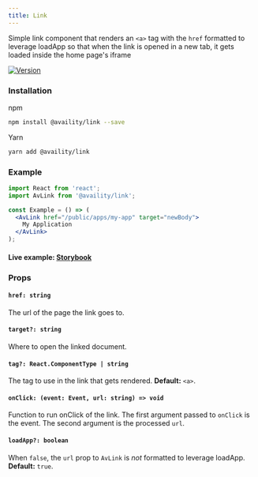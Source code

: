 ```yaml
---
title: Link
---
```


Simple link component that renders an `<a>` tag with the `href` formatted to leverage loadApp so that when the link is opened in a new tab, it gets loaded inside the home page's iframe

[![Version](https://img.shields.io/npm/v/@availity/link.svg?style=for-the-badge)](https://www.npmjs.com/package/@availity/link)

### Installation

npm

```bash
npm install @availity/link --save
```

Yarn

```bash
yarn add @availity/link
```

### Example

```jsx
import React from 'react';
import AvLink from '@availity/link';

const Example = () => (
  <AvLink href="/public/apps/my-app" target="newBody">
    My Application
  </AvLink>
);
```

#### Live example: <a href="https://availity.github.io/availity-react/storybook/?path=/story/components-link--with-absolute-url"> Storybook</a>

### Props

#### `href: string`

The url of the page the link goes to.

#### `target?: string`

Where to open the linked document.

#### `tag?: React.ComponentType | string`

The tag to use in the link that gets rendered. **Default:** `<a>`.

#### `onClick: (event: Event, url: string) => void`

Function to run onClick of the link. The first argument passed to `onClick` is the event. The second argument is the processed `url`.

#### `loadApp?: boolean`

When `false`, the `url` prop to `AvLink` is _not_ formatted to leverage loadApp. **Default:** `true`.
